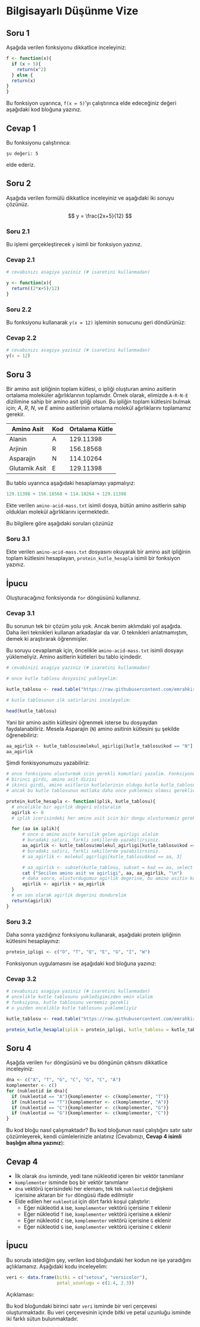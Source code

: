 # Bilgisayarlı Düşünme Vize

## Soru 1

Aşağıda verilen fonksiyonu dikkatlice inceleyiniz:

``` r
f <- function(x){
  if (x > 5){
    return(x^2)
  } else {
  return(x)
}
}
```

Bu fonksiyon uyarınca, `f(x = 5)`'yı çalıştırınca elde edeceğiniz değeri aşağıdaki kod bloğuna yazınız.

## Cevap 1

Bu fonksiyonu çalıştırınca:

```
şu değeri: 5
```

elde ederiz.


## Soru 2

Aşağıda verilen formülü dikkatlice inceleyiniz ve aşağıdaki iki soruyu çözünüz.

$$
y = \frac{2x+5}{12}
$$

### Soru 2.1

Bu işlemi gerçekleştirecek `y` isimli bir fonksiyon yazınız.

### Cevap 2.1

```r
# cevabınızı asagiya yaziniz (# isaretini kullanmadan)

y <- function(x){
  return((2*x+5)/12)
}
```

### Soru 2.2

Bu fonksiyonu kullanarak `y(x = 12)` işleminin sonucunu geri döndürünüz:

### Cevap 2.2

```r
# cevabınızı asagiya yaziniz (# isaretini kullanmadan)
y(x = 12)
```


## Soru 3

Bir amino asit ipliğinin toplam kütlesi, o ipliği oluşturan amino asitlerin ortalama moleküler ağırlıklarının toplamıdır. Örnek olarak, elimizde `A-R-N-E` dizilimine sahip bir amino asit ipliği olsun. Bu ipliğin toplam kütlesini bulmak için; *A*, *R*, *N*, ve *E* amino asitlerinin ortalama molekül ağırlıklarını toplamamız gerekir.

| Amino Asit    | Kod | Ortalama Kütle |
|---------------|-----|----------------|
| Alanin        | A   | 129.11398      |
| Arjinin       | R   | 156.18568      |
| Asparajin     | N   | 114.10264      |
| Glutamik Asit | E   | 129.11398      |

Bu tablo uyarınca aşağıdaki hesaplamayı yapmalıyız:

```r
129.11398 + 156.18568 + 114.10264 + 129.11398
```

Ekte verilen `amino-acid-mass.txt` isimli dosya, bütün amino asitlerin sahip oldukları molekül ağırlıklarını içermektedir.

Bu bilgilere göre aşağıdaki soruları çözünüz

### Soru 3.1

Ekte verilen `amino-acid-mass.txt` dosyasını okuyarak bir amino asit ipliğinin toplam kütlesini hesaplayan, `protein_kutle_hesapla` isimli bir fonksiyon yazınız.

:::{.callout-tip}
## İpucu
Oluşturacağınız fonksiyonda `for` döngüsünü kullanınız.
:::

### Cevap 3.1

Bu sorunun tek bir çözüm yolu yok. Ancak benim aklımdaki yol aşağıda. Daha ileri teknikleri kullanan arkadaşlar da var. O teknikleri anlatmamıştım, demek ki araştırarak öğrenmişler.

Bu soruyu cevaplamak için, öncelikle `amino-acid-mass.txt` isimli dosyayı yüklemeliyiz. Amino asitlerin kütleleri bu tablo içindedir.

```r
# cevabinizi asagiya yaziniz (# isaretini kullanmadan)

# once kutle tablosu dosyasini yukleyelim:

kutle_tablosu <- read.table("https://raw.githubusercontent.com/emrahkirdok/ybva/main/03-bilgisayarli-dusunme/data/amino-acid-mass.txt", sep ="\t", header=T)

# kutle tablosunun ilk satirlarini inceleyelim:

head(kutle_tablosu)
```

Yani bir amino asitin kütlesini öğrenmek isterse bu dosyaydan faydalanabiliriz. Mesela Asparajin (`N`) amino asitinin kütlesini şu şekilde öğrenebiliriz:

```r
aa_agirlik <- kutle_tablosu$molekul_agirligi[kutle_tablosu$kod == "N"]
aa_agirlik
```

Şimdi fonkisyonumuzu yazabiliriz:

```r
# once fonksiyonu olusturmak icin gerekli komutlari yazalim. Fonksiyonun, iki tane girdisi olacaktir. 
# birinci girdi, amino asit dizisi
# ikinci girdi, amino asitlerin kutlelerinin oldugu kutle kutle_tablosu
# ancak bu kutle tablosunun mutlaka daha once yuklenmis olması gereklidir

protein_kutle_hesapla <- function(iplik, kutle_tablosu){
  # oncelikle bir agirlik degeri olsturalim
  agirlik <- 0
  # iplik icerisindeki her amino asit icin bir dongu olusturmamiz gereklidir

  for (aa in iplik){
      # once o amino asite karsilik gelen agirligi alalim
      # buradaki satiri, farkli sekillerde yazabilirsiniz. 
      aa_agirlik <- kutle_tablosu$molekul_agirligi[kutle_tablosu$kod == aa]
      # buradaki satiri, farkli sekillerde yazabilirsiniz. 
      # aa_agirlik <- molekul_agirligi[kutle_tablosu$kod == aa, 3]

      # aa_agirlik <- subset(kutle_tablosu, subset = kod == aa, select = molekul_agirligi)
      cat ("Secilen amino asit ve agirligi", aa, aa_agirlik, "\n")
      # daha sonra, olusturdugumuz agirlik degerine, bu amino asitin kutlesini ekleyelim
      agirlik <- agirlik + aa_agirlik
  }
  # en son olarak agirlik degerini dondurelim
  return(agirlik)
}
```

### Soru 3.2

Daha sonra yazdığınız fonksiyonu kullanarak, aşağıdaki protein ipliğinin kütlesini hesaplayınız:

```r
protein_ipligi <- c("O", "T", "Q", "E", "G", "I", "W")
```

Fonksiyonun uygulamasını ise aşağıdaki kod bloğuna yazınız:

### Cevap 3.2

```r
# cevabınızı asagiya yaziniz (# isaretini kullanmadan)
# oncelikle kutle tablosunu yukledigimizden emin olalim
# fonksiyona, kutle tablosunu vermemiz gerekli
# o yuzden oncelikle kutle tablosunu yuklemeliyiz

kutle_tablosu <- read.table("https://raw.githubusercontent.com/emrahkirdok/ybva/main/03-bilgisayarli-dusunme/data/amino-acid-mass.txt", sep ="\t", header=T)

protein_kutle_hesapla(iplik = protein_ipligi, kutle_tablosu = kutle_tablosu)
```

## Soru 4

Aşağda verilen `for` döngüsünü ve bu döngünün çıktısını dikkatlice inceleyiniz: 

```r
dna <- c("A", "T", "G", "C", "G", "C", "A")
komplementer <- c()
for (nukleotid in dna){
  if (nukleotid == "A"){komplementer <- c(komplementer, "T")}
  if (nukleotid == "T"){komplementer <- c(komplementer, "A")}
  if (nukleotid == "C"){komplementer <- c(komplementer, "G")}
  if (nukleotid == "G"){komplementer <- c(komplementer, "C")}
}
```

Bu kod bloğu nasıl çalışmaktadır? Bu kod bloğunun nasıl çalıştığını satır satır çözümleyerek, kendi cümlelerinizle anlatınız (Cevabınızı, **Cevap 4 isimli başlığın altına yazınız**):

## Cevap 4

+ İlk olarak `dna` isminde, yedi tane nükleotid içeren bir vektör tanımlanır
+ `komplementer` isminde boş bir vektör tanımlanır
+ `dna` vektörü içerisindeki her elemanı, tek tek `nukleotid` değişkeni içerisine aktaran bir `for` döngüsü ifade edilmiştir
+ Elde edilen her `nukleotid` için dört farklı koşul çalıştırlır:
  + Eğer nükleotid `A` ise, `komplementer` vektörü içerisine `T` eklenir
  + Eğer nükleotid `T` ise, `komplementer` vektörü içerisine `A` eklenir
  + Eğer nükleotid `C` ise, `komplementer` vektörü içerisine `G` eklenir
  + Eğer nükleotid `G` ise, `komplementer` vektörü içerisine `C` eklenir

:::{.callout-tip}
## İpucu
Bu soruda istediğim şey, verilen kod bloğundaki her kodun ne işe yaradığını açlıklamanız. Aşağıdaki kodu inceleyelim:

```r
veri <- data.frame(bitki = c("setosa", "versicolor"), 
                   petal_uzunlugu = c(1.4, 2.3))
```

Açıklaması:

Bu kod bloğundaki birinci satır `veri` isminde bir veri çerçevesi oluşturmaktadır. Bu veri çerçevesinin içinde bitki ve petal uzunluğu isminde iki farklı sütun bulunmaktadır.

:::